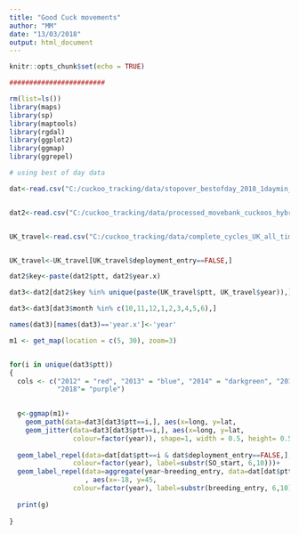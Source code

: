 ```yaml
---
title: "Good Cuck movements"
author: "MM"
date: "13/03/2018"
output: html_document
---
```


```r
knitr::opts_chunk$set(echo = TRUE)
```


```r
########################

rm(list=ls())
library(maps)
library(sp)
library(maptools)
library(rgdal)
library(ggplot2)
library(ggmap)
library(ggrepel)

# using best of day data

dat<-read.csv("C:/cuckoo_tracking/data/stopover_bestofday_2018_1daymin_recalc_ALL_mig.csv", h=T)


dat2<-read.csv("C:/cuckoo_tracking/data/processed_movebank_cuckoos_hybrid_filter_2018_clean_stopovers_recalc.csv", h=T)


UK_travel<-read.csv("C:/cuckoo_tracking/data/complete_cycles_UK_all_timing.csv", h=T)


UK_travel<-UK_travel[UK_travel$deployment_entry==FALSE,]

dat2$key<-paste(dat2$ptt, dat2$year.x)

dat3<-dat2[dat2$key %in% unique(paste(UK_travel$ptt, UK_travel$year)),]

dat3<-dat3[dat3$month %in% c(10,11,12,1,2,3,4,5,6),]

names(dat3)[names(dat3)=='year.x']<-'year'

m1 <- get_map(location = c(5, 30), zoom=3)


for(i in unique(dat3$ptt))
{
  cols <- c("2012" = "red", "2013" = "blue", "2014" = "darkgreen", "2015" = "orange", "2016"= "cyan", "2017"= "black",
            "2018"= "purple")

  
  g<-ggmap(m1)+
    geom_path(data=dat3[dat3$ptt==i,], aes(x=long, y=lat,                                      colour=factor(year)))+
    geom_jitter(data=dat3[dat3$ptt==i,], aes(x=long, y=lat,
                colour=factor(year)), shape=1, width = 0.5, height= 0.5)+ggtitle(i)+
  
  geom_label_repel(data=dat[dat$ptt==i & dat$deployment_entry==FALSE,], aes(x=SO_median_long, y=SO_median_lat,
                colour=factor(year), label=substr(SO_start, 6,10)))+
  geom_label_repel(data=aggregate(year~breeding_entry, data=dat[dat$ptt==i,], FUN=function(x){unique(x)})
                   , aes(x=-18, y=45,
                colour=factor(year), label=substr(breeding_entry, 6,10))) + scale_colour_manual(values = cols) 
  
  print(g)
 
}
  
  
```

